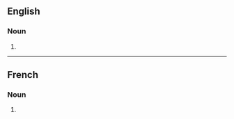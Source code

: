 ==English==

===Noun===
{{head|en|noun plural form}}

# {{plural of|alpenstock|lang=en}}

----

==French==

===Noun===
{{head|fr|noun plural form|g=m}}

# {{plural of|alpenstock|lang=fr}}